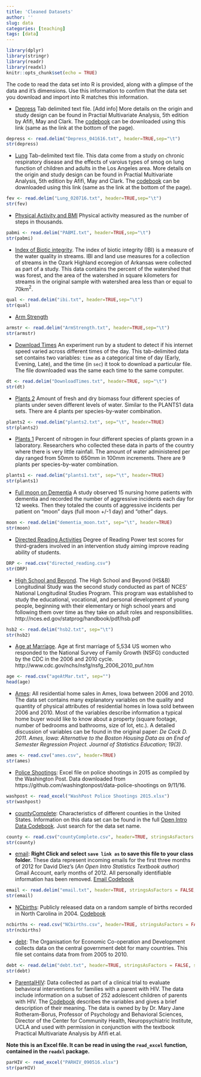 ```yaml
---
title: 'Cleaned Datasets'
author: ''
slug: data
categories: [teaching]
tags: [data]
---
```


```r
library(dplyr)
library(stringr)
library(readr)
library(readxl)
knitr::opts_chunk$set(echo = TRUE)
```

The code to read the data set into R is provided, along with a glimpse of the data and it's dimensions. Use this information to confirm that the data set you download and import into R matches this information. 

* [Depress](Depress_041616.txt) Tab delimited text file.  [Add info]
  More details on the origin and study design can be found in Practial Multivariate Analysis, 5th edition by Afifi, May and Clark.
  The [codebook](DepressCodebook.txt) can be downloaded using this link (same as the link at the bottom of the page).
```r
depress <- read.delim("Depress_041616.txt", header=TRUE,sep="\t")
str(depress)
```

* [Lung](Lung_020716.txt) Tab-delimited text file. This data come from a study on chronic respiratory 
  disease and the effects of varoius types of smog on lung function of children and adults in the 
  Los Angeles area. More details on the origin and study design can be found in Practial 
  Multivariate Analysis, 5th edition by Afifi, May and Clark.
  The [codebook](LungCodebook.txt) can be downloaded using this link (same as the link at the bottom of the page).
```r
fev <- read.delim("Lung_020716.txt", header=TRUE,sep="\t")
str(fev)
```


* [Physical Activity and BMI](PABMI.txt) Physical activity measured as the number of steps in thousands. 
```r
pabmi <- read.delim("PABMI.txt", header=TRUE,sep="\t")
str(pabmi)
```

* [Index of Biotic integrity](IBI.txt). The index of biotic integrity (IBI) is a measure of the water quality 
in streams. IBI and land use measures for a collection of streams in the Ozark Highland ecoregion of Arkansas 
were collected as part of a study. This data contains the percent of the watershed that was forest, and the 
area of the watershed in square kilometers for streams in the original sample with watershed area less 
than or equal to 70km$^2$.
```r
qual <- read.delim("ibi.txt", header=TRUE,sep="\t")
str(qual)
```

* [Arm Strength](ArmStrength.txt) 
```r
armstr <- read.delim("ArmStrength.txt", header=TRUE,sep="\t")
str(armstr)
```


* [Download Times](DownloadTimes.txt) An experiment run by a student to detect if his internet speed varied
  across different times of the day. This tab-delimited data set contains two variables: `time` as a categorical
  time of day (Early, Evening, Late), and the time (in `sec`) it took to download a particular file. The file
  downloaded was the same each time to the same computer. 
```r
dt <- read.delim("DownloadTimes.txt", header=TRUE, sep="\t")
str(dt)
```

* [Plants 2](plants2.txt) Amount of fresh and dry biomass four different species of plants under
  seven different levels of water. Similar to the PLANTS1 data sets. There are 4 plants per 
  species-by-water combination.
```r
plants2 <- read.delim("plants2.txt", sep="\t", header=TRUE)
str(plants2)
```


* [Plants 1](plants1.txt) Percent of nitrogen in four different species of plants grown in a laboratory. 
  Researchers who collected these data in parts of the country where there is very little rainfall. 
  The amount of water administered per day ranged from 50mm to 650mm in 100mm increments. There are 9 
  plants per species-by-water combination.
```r
plants1 <- read.delim("plants1.txt", sep="\t", header=TRUE)
str(plants1)
```


* [Full moon on Dementia](dementia_moon.txt) A study observed 15 nursing home patients with dementia 
  and recorded the number of aggressive incidents each day for 12 weeks. Then they totaled the counts 
  of aggressive incidents per patient on "moon" days (full moon +/-1 day) and "other" days. 
```r
moon <- read.delim("dementia_moon.txt", sep="\t", header=TRUE)
str(moon)
```


* [Directed Reading Activities](directed_reading.csv) Degree of Reading Power test scores for third-graders
  involved in an intervention study aiming improve reading ability of students. 
  
```r
DRP <- read.csv("directed_reading.csv")
str(DRP)
```
  
* [High School and Beyond](hsb2.txt). The High School and Beyond (HS&B) Longitudinal Study was the second
  study conducted as part of NCES' National Longitudinal Studies Program. This program was established to 
  study the educational, vocational, and personal development of young people, beginning with their 
  elementary or high school years and following them over time as they take on adult roles and responsibilities. 
  http://nces.ed.gov/statprog/handbook/pdf/hsb.pdf 
  
```r
hsb2 <- read.delim("hsb2.txt", sep="\t")
str(hsb2)
```


* [Age at Marriage](ageAtMar.txt). Age at first marriage of 5,534 US women who responded to the National
   Survey of Family Growth (NSFG) conducted by the CDC in the 2006 and 2010 cycle. 
   http://www.cdc.gov/nchs/nsfg/nsfg_2006_2010_puf.htm

```r
age <- read.csv("ageAtMar.txt", sep="")
head(age)
```

* [Ames](ames.csv): All residential home sales in Ames, Iowa between 2006 and 2010. The data set 
  contains many explanatory variables on the quality and quantity of physical attributes of 
  residential homes in Iowa sold between 2006 and 2010. Most of the variables describe information a 
  typical home buyer would like to know about a property (square footage, number of bedrooms and 
  bathrooms, size of lot, etc.). A detailed discussion of variables can be found in the original 
  paper: _De Cock D. 2011. Ames, Iowa: Alternative to the Boston Housing Data as an End of Semester 
  Regression Project. Journal of Statistics Education; 19(3)_.
```r
ames <- read.csv("ames.csv", header=TRUE)
str(ames)
```
* [Police Shootings](WashPost Police Shootings 2015.xlsx): Excel file on police shootings in 2015 as compiled
  by the Washington Post. Data downloaded from https://github.com/washingtonpost/data-police-shootings on 9/11/16. 
```r
washpost <- read_excel("WashPost Police Shootings 2015.xlsx")
str(washpost)
```

* [countyComplete](countyComplete.csv): Characteristics of different counties in the United States. 
  Information on this data set can be found in the full [Open Intro Data Codebook](Open Intro Data Codebook.pdf). 
  Just search for the data set name. 
```r
county <- read.csv("countyComplete.csv", header=TRUE, stringsAsFactors = FALSE)
str(county)
```

* [email](email.txt): **Right Click and select `save link as` to save this file to your class folder.**
  These data represent incoming emails for the first three months of 2012 for David Diez's 
  (_An Open Intro Statistics Textbook author_) Gmail Account, early months of 2012. 
  All personally identifiable information has been removed. [Email Codebook](EmailCodebook.pdf)
```r
email <- read.delim("email.txt", header=TRUE, stringsAsFactors = FALSE, sep="\t")
str(email)
```

* [NCbirths](NCbirths.csv): Publicly released data on a random sample of births recorded in North Carolina in 2004.
  [Codebook](NCBirthsCodebook,pdf)
```r
ncbirths <- read.csv("NCbirths.csv", header=TRUE, stringsAsFactors = FALSE)
str(ncbirths)
```


* [debt](debt.txt): The Organisation for Economic Co-operation and Development collects data on 
  the central government debt for many countries. This file set contains data from from 2005 to 2010. 
  
```r
debt <- read.delim("debt.txt", header=TRUE, stringsAsFactors = FALSE, sep="\t")
str(debt)
```

* [ParentalHIV](PARHIV_090516.xlsx): Data collected as part of a clinical trial to evaluate 
behavioral interventions for families with a parent with HIV. The data include information 
on a subset of 252 adolescent children of parents with HIV. The [Codebook](ParhivCodebook.txt)
describes the variables and gives a brief description of their meaning. The data is owned by
by Dr. Mary Jane Rotheram-Borus, Professor of Psychology and Behavioral Sciences, Director of
the Center for Community Health, Neuropsychiatric Institute, UCLA and used with permission
in conjunction with the textbook Practical Multivariate Analysis by Afifi et.al. 
 
 
**Note this is an Excel file. It can be read in using the `read_excel` function, contained
in the `readxl` package.**
```r
parHIV <- read_excel("PARHIV_090516.xlsx")
str(parHIV)
```

